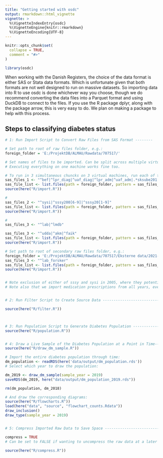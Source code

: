 ```yaml
---
title: "Getting started with osdc"
output: rmarkdown::html_vignette
vignette: >
  %\VignetteIndexEntry{osdc}
  %\VignetteEngine{knitr::rmarkdown}
  %\VignetteEncoding{UTF-8}
---
```


```r
knitr::opts_chunk$set(
  collapse = TRUE,
  comment = "#>"
)
```

```r
library(osdc)
```

When working with the Danish Registers, the choice of the data format is
either SAS or Stata data formats. Which is unfortunate given that both
formats are not well designed to run on massive datasets. So importing
data into R to use osdc is done whichever way you choose, though we do
recommend converting the data files into a Parquet format and using
DuckDB to connect to the files. If you use the R package dplyr, along
with the package arrow, this is very easy to do. We plan on making a
package to help with this process.

<!-- TODO: Other formats you can select? -->

## Steps to classifying diabetes status

```r
# 1: Run Import Script to Convert Raw Files from SAS Format --------

# Set path to root of raw files folder, e.g.:
foreign_folder = 'E:/ProjektDB/ALMAU/Rawdata/707517/'

# Set names of files to be imported. Can be split across multiple virtual machines for saving time.
# Executing everything on one machine works fine too.

# To run in 3 simultaneous chuncks on 3 virtual machines, run each of the following sections of 3 lines on a different machine:
sas_files_1 <- "^bef|^lpr_diag|^uaf_diag|^lpr_adm|^uaf_adm|.*sksube201[4-8]"
sas_file_list <- list.files(path = foreign_folder, pattern = sas_files_1, recursive = T)
source(here("R/import.R"))

#
sas_files_2 <- "^sysi|^sssy200[6-9]|^sssy20[1-9]"
sas_file_list <- list.files(path = foreign_folder, pattern = sas_files_2, recursive = T)
source(here("R/import.R"))

#
sas_files_3 <- "^lab|^lmdb"

sas_files_3 <- "^udda|^akm|^faik"
sas_file_list <- list.files(path = foreign_folder, pattern = sas_files_3, recursive = T)
source(here("R/import.R"))

# Set path to root of secondary raw files folder, e.g.:
foreign_folder = 'E:/ProjektDB/ALMAU/Rawdata/707517/Eksterne data/2021-06-09 fra SDS/'
sas_files_3 <- "^lab_forsker"
sas_file_list <- list.files(path = foreign_folder, pattern = sas_files_3, recursive = T)
source(here("R/import.R"))


# Note exclusion of either of sssy and sysi in 2005, where they potentially overlap.
# Note also that we import medication prescriptions from all years, even though we only filter and use those from 1997 onwards.


# 2: Run Filter Script to Create Source Data ---------------------------------

source(here("R/filter.R"))



# 3: Run Population Script to Generate Diabetes Population -------------------
source(here("R/population.R"))


# 4: Draw a Live Sample of the Diabetes Population at a Point in Time--------------------
source(here("R/draw_dm_sample.R"))

# Import the entire diabetes population through time:
dm_population <- readRDS(here('data/output/dm_population.rds'))
# Select which year to draw the population:

dm_2019 <- draw_dm_sample(sample_year = 2019)
saveRDS(dm_2019, here("data/output/dm_population_2019.rds"))

rm(dm_population, dm_2018)

# And draw the corresponding diagrams:
source(here("R/flowcharts.R"))
load(here("data", "source", "flowchart_counts.Rdata"))
draw_inclusion()
draw_type(sample_year = 2019)


# 5: Compress Imported Raw Data to Save Space -----------------------------

compress = TRUE
# Can be set to FALSE if wanting to uncompress the raw data at a later point

source(here("R/compress.R"))
```
